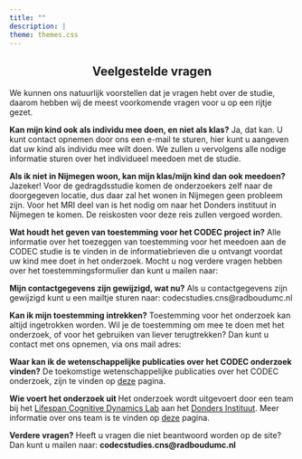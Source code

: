 ```yaml
---
title: ""
description: |
theme: themes.css
--- 
```

<center>

## Veelgestelde vragen

</center>

We kunnen ons natuurlijk voorstellen dat je vragen hebt over de studie, daarom hebben wij de meest voorkomende vragen voor u op een rijtje gezet.

<b>Kan mijn kind ook als individu mee doen, en niet als klas?</b>
Ja, dat kan. U kunt contact opnemen door ons een e-mail te sturen, hier kunt u aangeven dat uw kind als individu mee wilt doen. We zullen u vervolgens alle nodige informatie sturen over het individueel meedoen met de studie. 

<b>Als ik niet in Nijmegen woon, kan mijn klas/mijn kind dan ook meedoen?</b>
Jazeker! Voor de gedragdsstudie komen de onderzoekers zelf naar de doorgegeven locatie, dus daar zal het wonen in Nijmegen geen probleem zijn. Voor het MRI deel van is het nodig om naar het Donders instituut in Nijmegen te komen. De reiskosten voor deze reis zullen vergoed worden. 

<b>Wat houdt het geven van toestemming voor het CODEC project  in?</b>
Alle informatie over het toezeggen van toestemming voor het meedoen aan de CODEC studie is te vinden in de informatiebrieven die u ontvangt voordat uw kind mee doet in het onderzoek. Mocht u nog verdere vragen hebben over het toestemmingsformulier dan kunt u mailen naar: 

<b>Mijn contactgegevens zijn gewijzigd, wat nu?</b>
Als u contactgegevens zijn gewijzigd kunt u een mailtje sturen naar: codecstudies.cns@radboudumc.nl

<b>Kan ik mijn toestemming intrekken?</b>
Toestemming voor het onderzoek kan altijd ingetrokken worden. Wil je de toestemming om mee te doen met het onderzoek, of voor het gebruiken van liever terugtrekken? Dan kunt u contact met ons opnemen, via ons mail adres:  

<b>Waar kan ik de wetenschappelijke publicaties over het CODEC onderzoek vinden?</b>
De toekomstige wetenschappelijke publicaties over het CODEC onderzoek, zijn te vinden op [deze](onderzoek.html) pagina. 

<b>Wie voert het onderzoek uit </b>
Het onderzoek wordt uitgevoert door een team bij het [Lifespan Cognitive Dynamics Lab](https://lifespancognitivedynamics.com) aan het [Donders Instituut](https://www.ru.nl/donders/). Meer informatie over ons team is te vinden op [deze](team.html) pagina. 


<b>Verdere vragen?</b>
Heeft u vragen die niet beantwoord worden op de site? Dan kunt u mailen naar:
<strong>codecstudies.cns@radboudumc.nl
</strong>
